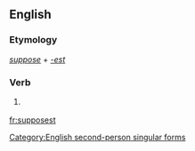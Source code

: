 ==English==

===Etymology===
''[[suppose]]'' + ''[[-est]]''

===Verb===
{{en-verb form}}

# {{context|archaic|lang=en}} {{form of|Second-person singular simple present form|suppose|lang=en}}

[[Category:English second-person singular forms]]

[[fr:supposest]]